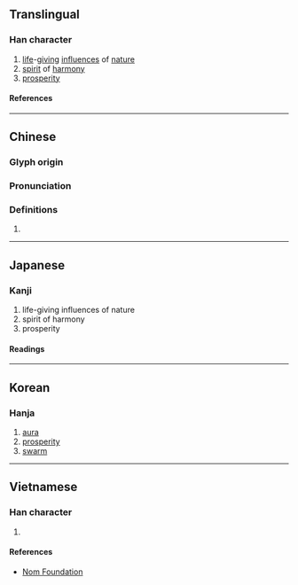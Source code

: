 {{also|氲}}
{{character info/new}}
==Translingual==

===Han character===
{{Han char|rn=84|rad=气|as=10|sn=14|four=80117|canj=ONWOT|ids=⿹气𥁕}}

# [[life]]-[[giving]] [[influence]]s of [[nature]]
# [[spirit]] of [[harmony]]
# [[prosperity]]

====References====
{{Han ref|kx=0600.030|dkj=17075|dj=0992.060|hdz=32013.090|uh=6C33}}

----

==Chinese==
{{zh-forms|s=氲}}

===Glyph origin===
{{Han etym|氲}}

===Pronunciation===
{{zh-pron
|m=yūn
|c=wan1
|mc=y
|cat=n
}}

===Definitions===
{{zh-hanzi}}

# {{zh-only|氤氳}}

----

==Japanese==
{{ja-kanji forms|氲|氳}}

===Kanji===
{{ja-kanji|grade=|rs=气10|shin=氲}}

# life-giving influences of nature
# spirit of harmony
# prosperity

====Readings====
{{ja-readings
|goon=うん
|kanon=うん
|kun=さかん-
}}

----

==Korean==

===Hanja===
{{ko-hanja|온}}

# [[aura]]
# [[prosperity]]
# [[swarm]]

----

==Vietnamese==

===Han character===
{{vi-readings|rs=气10|reading=[[giầm]], [[rầm]]}}

# {{defn|lang=vi|sort=气10}}

====References====
* [http://nomfoundation.org/common/nom_details.php?codepoint=6c33 Nom Foundation]